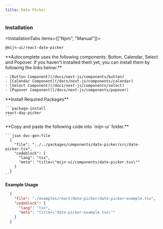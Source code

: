 ```yaml
---
title: Date Picker
---
```




<ComponentPreview>
  <DatePickerExample />
</ComponentPreview>

### Installation

<InstallationTabs items={["Npm", "Manual"]}>
  <InstallationTabsContent value="Npm">
  ```package-install
  @mijn-ui/react-date-picker
  ```
  </InstallationTabsContent>
  <InstallationTabsContent value="Manual">
  <Steps>
  <Step>
   **Autocomplete uses the following components: Button, Calendar, Select and Popover. If you haven't installed them yet, you can install them by following the links below:**

    - [Button Component](/docs/next-js/components/button)
    - [Calendar Component](/docs/next-js/components/calendar)
    - [Select Component](/docs/next-js/components/select)
    - [Popover Component](/docs/next-js/components/popover)

  </Step>
  <Step>
    **Install Required Packages**

    ```package-install
    react-day-picker
    ```

  </Step>

  <Step>
    **Copy and paste the following code into  `mijn-ui` folder.**

    ```json doc-gen:file
      {
        "file": "../../packages/components/date-picker/src/date-picker.tsx",
        "codeblock": {
          "lang": "tsx",
          "meta": "title=\"mijn-ui/components/date-picker.tsx\""
        }
      }
    ```
  </Step>
</Steps>
</InstallationTabsContent>
</InstallationTabs>

**Example Usage**

```json doc-gen:file
  {
    "file": "./examples/react/date-picker/date-picker-example.tsx",
    "codeblock": {
      "lang": "tsx",
      "meta": "title=\"date-picker-example.tsx\""
    }
  }
```
